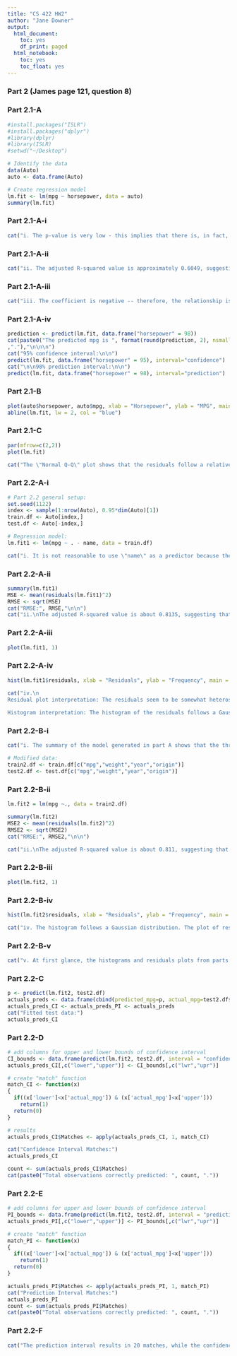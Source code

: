 ```yaml
---
title: "CS 422 HW2"
author: "Jane Downer"
output:
  html_document:
    toc: yes
    df_print: paged
  html_notebook:
    toc: yes
    toc_float: yes
---
```


### Part 2 (James page 121, question 8)

### Part 2.1-A
```r
#install.packages("ISLR")
#install.packages("dplyr")
#library(dplyr)
#library(ISLR)
#setwd("~/Desktop")

# Identify the data
data(Auto)
auto <- data.frame(Auto)

# Create regression model
lm.fit <- lm(mpg ~ horsepower, data = auto)
summary(lm.fit)
```
### Part 2.1-A-i

```r
cat("i. The p-value is very low - this implies that there is, in fact, a relationship between the predictor and the response.")
```

### Part 2.1-A-ii
```r
cat("ii. The adjusted R-squared value is approximately 0.6049, suggesting that about 60% of the variance in the response variable can be explained by the predictor variable.")
```

### Part 2.1-A-iii
```r
cat("iii. The coefficient is negative -- therefore, the relationship is also negative.")
```

### Part 2.1-A-iv
```r
prediction <- predict(lm.fit, data.frame("horsepower" = 98))
cat(paste0("The predicted mpg is ", format(round(prediction, 2), nsmall = 2)
,"."),"\n\n\n")
cat("95% confidence interval:\n\n")
predict(lm.fit, data.frame("horsepower" = 95), interval="confidence")
cat("\n\n98% prediction interval:\n\n")
predict(lm.fit, data.frame("horsepower" = 98), interval="prediction")
```
### Part 2.1-B
```r
plot(auto$horsepower, auto$mpg, xlab = "Horsepower", ylab = "MPG", main = "Horsepower vs. MPG")
abline(lm.fit, lw = 2, col = "blue")
```
### Part 2.1-C
```r
par(mfrow=c(2,2))
plot(lm.fit)

cat("The \"Normal Q-Q\" plot shows that the residuals follow a relatively normal distribution. The \"Residuals vs Fitted\" and \"Scale-Location\" plots exhibit non-linear patterns, suggesting the least-squares regression fit is not ideal.")
```

### Part 2.2-A-i
```r
# Part 2.2 general setup:
set.seed(1122)
index <- sample(1:nrow(Auto), 0.95*dim(Auto)[1])
train.df <- Auto[index,]
test.df <- Auto[-index,]

# Regression model:
lm.fit1 <- lm(mpg ~ . - name, data = train.df)

cat("i. It is not reasonable to use \"name\" as a predictor because the name of a car should not affect its miles per gallon.")
```

### Part 2.2-A-ii
```r
summary(lm.fit1)
MSE <- mean(residuals(lm.fit1)^2)
RMSE <- sqrt(MSE)
cat("RMSE:", RMSE,"\n\n")
cat("ii.\nThe adjusted R-squared value is about 0.8135, suggesting that about 81.35% of the response values (mpg) can be explained by the predictor variables.\n\nThe residual standard error (RSE) shows that, on average, each observation differs from the predicted value by 3.367 units.\n\nThe RMSE is about 3.33, indicating that the standard deviation of the unexplained variance is 3.33 units.")
```

### Part 2.2-A-iii
```r
plot(lm.fit1, 1)
```

### Part 2.2-A-iv
```r
hist(lm.fit1$residuals, xlab = "Residuals", ylab = "Frequency", main = "Histogram of Residuals")

cat("iv.\n
Residual plot interpretation: The residuals seem to be somewhat heteroscedastic, since the variance of the  residuals seems to increase with larger fitted values. However, the data is still somewhat centered around 0. There is a slight curvature in the pattern of the residuals, suggesting that there may be some non-linearity in the data.
    
Histogram interpretation: The histogram of the residuals follows a Gaussian distribution.")
```

### Part 2.2-B-i
```r
cat("i. The summary of the model generated in part A shows that the three most significant predictors (smallest p-values) are origin, weight, and year. All three have p-values below 0.05. (Displacement's p-value is also below 0.05, but it is not as small as the other three.")

# Modified data:
train2.df <- train.df[c("mpg","weight","year","origin")]
test2.df <- test.df[c("mpg","weight","year","origin")]
```

### Part 2.2-B-ii
```r
lm.fit2 = lm(mpg ~., data = train2.df)

summary(lm.fit2)
MSE2 <- mean(residuals(lm.fit2)^2)
RMSE2 <- sqrt(MSE2)
cat("RMSE:", RMSE2,"\n\n")

cat("ii.\nThe adjusted R-squared value is about 0.811, suggesting that about 81.1% of the response values (mpg) can be explained by the predictor variables.\n\nThe residual standard error (RSE) shows that, on average, each observation differs from the predicted value by 3.389 units.\n\nThe RMSE is about 3.37, indicating that the standard deviation of the unexplained variance is about 3.37 units.")
```

### Part 2.2-B-iii
```r
plot(lm.fit2, 1)
```


### Part 2.2-B-iv
```r
hist(lm.fit2$residuals, xlab = "Residuals", ylab = "Frequency", main = "Histogram of Residuals")

cat("iv. The histogram follows a Gaussian distribution. The plot of residuals above looks similar to the one in part (a) -- slightly heteroscedastic (greater residual variance at larger fitted values) and mildly curved, suggesting some non-linearity.")
```

### Part 2.2-B-v
```r
cat("v. At first glance, the histograms and residuals plots from parts (a) and (b) resemble each other. However, from the histogram in part 2.2-B-iv, we see that number of residuals close to zero has increased. This suggests that the explanatory power of the regression model was improved by eliminating all but the 3 strongest predictors.")
```


### Part 2.2-C
```r
p <- predict(lm.fit2, test2.df)
actuals_preds <- data.frame(cbind(predicted_mpg=p, actual_mpg=test2.df$mpg))
actuals_preds_CI <- actuals_preds_PI <- actuals_preds
cat("Fitted test data:")
actuals_preds_CI
```

### Part 2.2-D
```r
# add columns for upper and lower bounds of confidence interval
CI_bounds <- data.frame(predict(lm.fit2, test2.df, interval = "confidence"))
actuals_preds_CI[,c("lower","upper")] <- CI_bounds[,c("lwr","upr")]

# create "match" function
match_CI <- function(x)
{
  if((x['lower']<x['actual_mpg']) & (x['actual_mpg']<x['upper']))
    return(1)
  return(0)
}

# results
actuals_preds_CI$Matches <- apply(actuals_preds_CI, 1, match_CI)

cat("Confidence Interval Matches:")
actuals_preds_CI

count <- sum(actuals_preds_CI$Matches)
cat(paste0("Total observations correctly predicted: ", count, "."))
```

### Part 2.2-E
```r
# add columns for upper and lower bounds of confidence interval
PI_bounds <- data.frame(predict(lm.fit2, test2.df, interval = "prediction"))
actuals_preds_PI[,c("lower","upper")] <- PI_bounds[,c("lwr","upr")]

# create "match" function
match_PI <- function(x)
{
  if((x['lower']<x['actual_mpg']) & (x['actual_mpg']<x['upper']))
    return(1)
  return(0)
}

actuals_preds_PI$Matches <- apply(actuals_preds_PI, 1, match_PI)
cat("Prediction Interval Matches:")
actuals_preds_PI
count <- sum(actuals_preds_PI$Matches)
cat(paste0("Total observations correctly predicted: ", count, "."))
```

### Part 2.2-F
```r
cat("The prediction interval results in 20 matches, while the confidence interval results in 7 matches. This makes sense. Confidence intervals suggest the likelihood that a population parameter will be captured by a given interval. Prediction intervals, on the other hand, suggest the likelihood that a single observation will be captured by a given interval. It is much easier to predict a population parameter from multiple sample observations than it is to predict the value of a single observation -- there is much more variance in the latter. Therefore, prediction intervals are larger than confidence intervals to account for greater variance between individual observations. With this knowledge, it is easy to see that an individual observation would more likely be captured by the prediction interval than by the smaller confidence interval.")
```